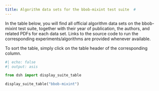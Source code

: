 ```yaml
---
title: Algorithm data sets for the bbob-mixint test suite  #
---
```


In the table below, you will find all official algorithm data sets on the bbob-mixint test suite, 
together with their year of publication, the authors, and related PDFs for each data set. Links to the 
source code to run the corresponding experiments/algorithms are provided whenever available.

To sort the table, simply click on the table header of the corresponding column.

```python
#| echo: false
#| output: asis

from dsh import display_suite_table

display_suite_table("bbob-mixint")
```

<script type="text/javascript" src="/assets/js/sort-table.js"></script>
<link rel="stylesheet" href="/assets/css/data-table.css"/>
